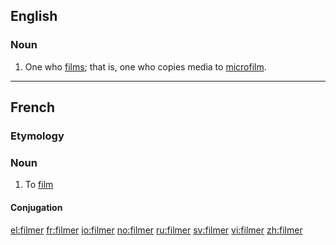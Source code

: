 ==English==

===Noun===
{{en-noun}}

# One who [[film]]s; that is, one who copies media to [[microfilm]].
----
==French==

===Etymology===
{{suffix|film|er|lang=fr}}

===Noun===
{{fr-noun|m}}

# To [[film]]

====Conjugation====
{{fr-conj-er|film|avoir}}

[[el:filmer]]
[[fr:filmer]]
[[io:filmer]]
[[no:filmer]]
[[ru:filmer]]
[[sv:filmer]]
[[vi:filmer]]
[[zh:filmer]]